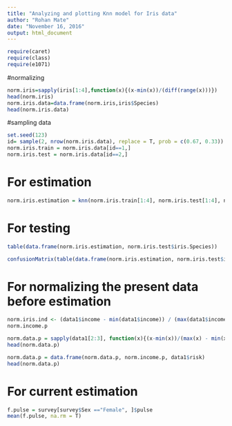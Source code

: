 ---
title: "Analyzing and plotting Knn model for Iris data"
author: "Rohan Mate"
date: "November 16, 2016"
output: html_document
---

```{r}
require(caret)
require(class)
require(e1071)
```

#normalizing 
```{r}
norm.iris=sapply(iris[1:4],function(x){(x-min(x))/(diff(range(x)))})
head(norm.iris)
norm.iris.data=data.frame(norm.iris,iris$Species)
head(norm.iris.data)
```

#sampling data
```{r}
set.seed(123)
id= sample(2, nrow(norm.iris.data), replace = T, prob = c(0.67, 0.33))
norm.iris.train = norm.iris.data[id==1,]
norm.iris.test = norm.iris.data[id==2,]
```

# For estimation
```{r}
norm.iris.estimation = knn(norm.iris.train[1:4], norm.iris.test[1:4], norm.iris.train$iris.Species, k =12)
```

# For testing
```{r}
table(data.frame(norm.iris.estimation, norm.iris.test$iris.Species))

confusionMatrix(table(data.frame(norm.iris.estimation, norm.iris.test$iris.Species)))
```

# For normalizing the present data before estimation
```{r}
norm.iris.ind <- (data1$income - min(data1$income)) / (max(data1$income) - min(data1$income))
norm.income.p

norm.data.p = sapply(data1[2:3], function(x){(x-min(x))/(max(x) - min(x))})
head(norm.data.p)

norm.data.p = data.frame(norm.data.p, norm.income.p, data1$risk)
head(norm.data.p)
```

# For current estimation
```{r}
f.pulse = survey[survey$Sex =="Female", ]$pulse
mean(f.pulse, na.rm = T)

```


